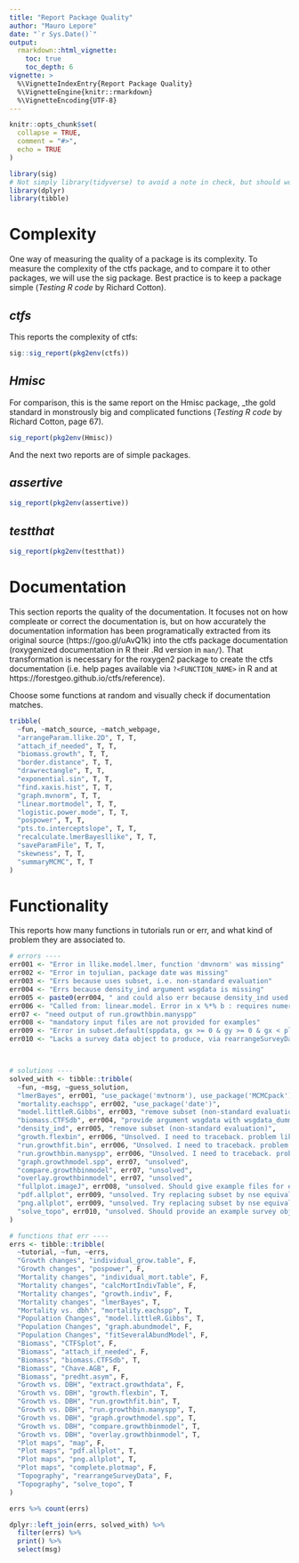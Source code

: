 ```yaml
---
title: "Report Package Quality"
author: "Mauro Lepore"
date: "`r Sys.Date()`"
output: 
  rmarkdown::html_vignette:
    toc: true
    toc_depth: 6
vignette: >
  %\VignetteIndexEntry{Report Package Quality}
  %\VignetteEngine{knitr::rmarkdown}
  %\VignetteEncoding{UTF-8}
---
```


```r
knitr::opts_chunk$set(
  collapse = TRUE,
  comment = "#>",
  echo = TRUE
)

library(sig)
# Not simply library(tidyverse) to avoid a note in check, but should work.
library(dplyr)
library(tibble)
```

# Complexity

One way of measuring the quality of a package is its complexity. To measure the complexity of the ctfs package, and to compare it to other packages, we will use the sig package. Best practice is to keep a package simple (_Testing R code_ by Richard Cotton).

## _ctfs_

This reports the complexity of ctfs:

```r
sig::sig_report(pkg2env(ctfs))
```

## _Hmisc_

For comparison, this is the same report on the Hmisc package, _the gold standard in monstrously big and complicated functions (_Testing R code_ by Richard Cotton, page 67).

```r
sig_report(pkg2env(Hmisc))
```

And the next two reports are of simple packages.

## _assertive_

```r
sig_report(pkg2env(assertive))
```

## _testthat_

```r
sig_report(pkg2env(testthat))
```

# Documentation

This section reports the quality of the documentation. It focuses not on how compleate or correct the documentation is, but on how accurately the documentation information has been programatically extracted from its original source (https://goo.gl/uAvQ1k) into the ctfs package documentation (roxygenized documentation in R their .Rd version in `man/`). That transformation is necessary for the roxygen2 package to create the ctfs documentation (i.e. help pages available via `?<FUNCTION_NAME>` in R and at https://forestgeo.github.io/ctfs/reference).

Choose some functions at random and visually check if documentation matches.

```r
tribble(
  ~fun, ~match_source, ~match_webpage,
  "arrangeParam.llike.2D", T, T,
  "attach_if_needed", T, T,
  "biomass.growth", T, T,
  "border.distance", T, T,
  "drawrectangle", T, T,
  "exponential.sin", T, T,
  "find.xaxis.hist", T, T,
  "graph.mvnorm", T, T,
  "linear.mortmodel", T, T,
  "logistic.power.mode", T, T,
  "pospower", T, T,
  "pts.to.interceptslope", T, T,
  "recalculate.lmerBayesllike", T, T,
  "saveParamFile", T, T,
  "skewness", T, T, 
  "summaryMCMC", T, T
)
```

# Functionality

This reports how many functions in tutorials run or err, and what kind of problem they are associated to.

```r
# errors ----
err001 <- "Error in llike.model.lmer, function 'dmvnorm' was missing"
err002 <- "Error in tojulian, package date was missing"
err003 <- "Errs because uses subset, i.e. non-standard evaluation"
err004 <- "Errs because density_ind argument wsgdata is missing"
err005 <- paste0(err004, " and could also err because density_ind used subset")
err006 <- "Called from: linear.model. Error in x %*% b : requires numeric/complex matrix/vector arguments"
err07 <- "need output of run.growthbin.manyspp"
err008 <- "mandatory input files are not provided for examples"
err009 <- "Error in subset.default(sppdata, gx >= 0 & gy >= 0 & gx < plotdim[1] &  : object 'gx' not found"
err010 <- "Lacks a survey data object to produce, via rearrangeSurveyData, the main data that this function requires"



# solutions ----
solved_with <- tibble::tribble(
  ~fun, ~msg, ~guess_solution,
  "lmerBayes", err001, "use_package('mvtnorm'), use_package('MCMCpack')",
  "mortality.eachspp", err002, "use_package('date')",
  "model.littleR.Gibbs", err003, "remove subset (non-standard evaluation)",
  "biomass.CTFSdb", err004, "provide argument wsgdata with wsgdata_dummy()",
  "density_ind", err005, "remove subset (non-standard evaluation)",
  "growth.flexbin", err006, "Unsolved. I need to traceback. problem likely in linear.model.ctr.",
  "run.growthfit.bin", err006, "Unsolved. I need to traceback. problem likely in linear.model.ctr.",
  "run.growthbin.manyspp", err006, "Unsolved. I need to traceback. problem likely in linear.model.ctr.",
  "graph.growthmodel.spp", err07, "unsolved",
  "compare.growthbinmodel", err07, "unsolved",
  "overlay.growthbinmodel", err07, "unsolved",
  "fullplot.imageJ", err008, "unsolved. Should give example files for examples",
  "pdf.allplot", err009, "unsolved. Try replacing subset by nse equivalent",
  "png.allplot", err009, "unsolved. Try replacing subset by nse equivalent",
  "solve_topo", err010, "unsolved. Should provide an example survey object"
)

# functions that err ----
errs <- tibble::tribble(
  ~tutorial, ~fun, ~errs,
  "Growth changes", "individual_grow.table", F,
  "Growth changes", "pospower", F,
  "Mortality changes", "individual_mort.table", F,
  "Mortality changes", "calcMortIndivTable", F,
  "Mortality changes", "growth.indiv", F,
  "Mortality changes", "lmerBayes", T,
  "Mortality vs. dbh", "mortality.eachspp", T,
  "Population Changes", "model.littleR.Gibbs", T,
  "Population Changes", "graph.abundmodel", F,
  "Population Changes", "fitSeveralAbundModel", F,
  "Biomass", "CTFSplot", F,
  "Biomass", "attach_if_needed", F,
  "Biomass", "biomass.CTFSdb", T,
  "Biomass", "Chave.AGB", F,
  "Biomass", "predht.asym", F,
  "Growth vs. DBH", "extract.growthdata", F,
  "Growth vs. DBH", "growth.flexbin", T,
  "Growth vs. DBH", "run.growthfit.bin", T,
  "Growth vs. DBH", "run.growthbin.manyspp", T,
  "Growth vs. DBH", "graph.growthmodel.spp", T,
  "Growth vs. DBH", "compare.growthbinmodel", T,
  "Growth vs. DBH", "overlay.growthbinmodel", T,
  "Plot maps", "map", F,
  "Plot maps", "pdf.allplot", T,
  "Plot maps", "png.allplot", T,
  "Plot maps", "complete.plotmap", F,
  "Topography", "rearrangeSurveyData", F,
  "Topography", "solve_topo", T
)
```



```r
errs %>% count(errs)
```

```r
dplyr::left_join(errs, solved_with) %>% 
  filter(errs) %>% 
  print() %>%
  select(msg)
```

